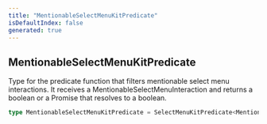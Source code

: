 ```yaml
---
title: "MentionableSelectMenuKitPredicate"
isDefaultIndex: false
generated: true
---
```



<!-- This file was generated from the CommandKit source. Do not modify. Instead, re-run the "docgen" script -->


## MentionableSelectMenuKitPredicate

<GenerationInfo sourceFile="packages/commandkit/src/components/interactive/select-menu/MentionableSelectMenuKit.ts" sourceLine="32" packageName="commandkit" />

Type for the predicate function that filters mentionable select menu interactions.
It receives a MentionableSelectMenuInteraction and returns a boolean or a Promise that resolves to a boolean.

```ts title="Signature"
type MentionableSelectMenuKitPredicate = SelectMenuKitPredicate<MentionableSelectMenuInteraction>
```
